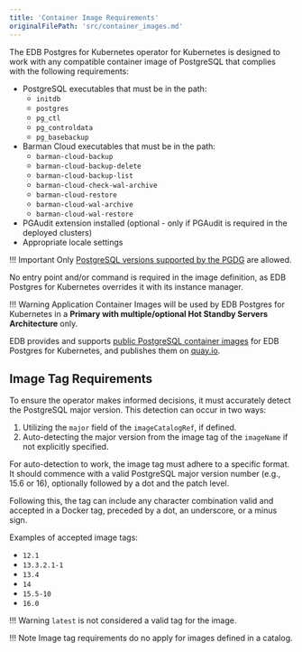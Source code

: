 ```yaml
---
title: 'Container Image Requirements'
originalFilePath: 'src/container_images.md'
---
```


The EDB Postgres for Kubernetes operator for Kubernetes is designed to
work with any compatible container image of PostgreSQL that complies
with the following requirements:

-   PostgreSQL executables that must be in the path:
    -   `initdb`
    -   `postgres`
    -   `pg_ctl`
    -   `pg_controldata`
    -   `pg_basebackup`
-   Barman Cloud executables that must be in the path:
    -   `barman-cloud-backup`
    -   `barman-cloud-backup-delete`
    -   `barman-cloud-backup-list`
    -   `barman-cloud-check-wal-archive`
    -   `barman-cloud-restore`
    -   `barman-cloud-wal-archive`
    -   `barman-cloud-wal-restore`
-   PGAudit extension installed (optional - only if PGAudit is required
    in the deployed clusters)
-   Appropriate locale settings

!!! Important
    Only [PostgreSQL versions supported by the PGDG](https://postgresql.org/) are allowed.

No entry point and/or command is required in the image definition, as
EDB Postgres for Kubernetes overrides it with its instance manager.

!!! Warning
    Application Container Images will be used by EDB Postgres for Kubernetes
    in a **Primary with multiple/optional Hot Standby Servers Architecture**
    only.

EDB provides and supports
[public PostgreSQL container images](https://github.com/enterprisedb/docker-postgres)
for EDB Postgres for Kubernetes, and publishes them on
[quay.io](https://quay.io/enterprisedb/postgresql).

## Image Tag Requirements

To ensure the operator makes informed decisions, it must accurately detect the
PostgreSQL major version. This detection can occur in two ways:

1.  Utilizing the `major` field of the `imageCatalogRef`, if defined.
2.  Auto-detecting the major version from the image tag of the `imageName` if
    not explicitly specified.

For auto-detection to work, the image tag must adhere to a specific format. It
should commence with a valid PostgreSQL major version number (e.g., 15.6 or
16), optionally followed by a dot and the patch level.

Following this, the tag can include any character combination valid and
accepted in a Docker tag, preceded by a dot, an underscore, or a minus sign.

Examples of accepted image tags:

-   `12.1`
-   `13.3.2.1-1`
-   `13.4`
-   `14`
-   `15.5-10`
-   `16.0`

!!! Warning
    `latest` is not considered a valid tag for the image.

!!! Note
    Image tag requirements do no apply for images defined in a catalog.
